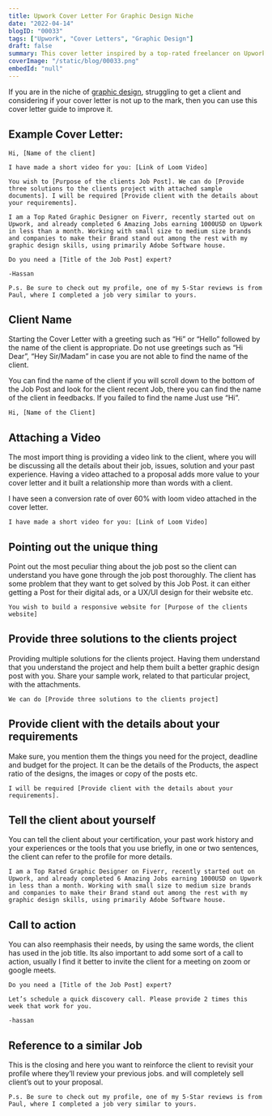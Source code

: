 ```yaml
---
title: Upwork Cover Letter For Graphic Design Niche
date: "2022-04-14"
blogID: "00033"
tags: ["Upwork", "Cover Letters", "Graphic Design"]
draft: false
summary: This cover letter inspired by a top-rated freelancer on Upwork. However, here is the breakdown of the cover letter. These 8 aspects are the most important when writing the cover letter to a Graphic Designs job.
coverImage: "/static/blog/00033.png"
embedId: "null"
---
```


If you are in the niche of [graphic design](https://www.upwork.com/freelance-jobs/graphic-design/), struggling to get a client and considering if your cover letter is not up to the mark, then you can use this cover letter guide to improve it.

## Example Cover Letter:

```
Hi, [Name of the client]

I have made a short video for you: [Link of Loom Video]

You wish to [Purpose of the clients Job Post]. We can do [Provide three solutions to the clients project with attached sample documents]. I will be required [Provide client with the details about your requirements].

I am a Top Rated Graphic Designer on Fiverr, recently started out on Upwork, and already completed 6 Amazing Jobs earning 1000USD on Upwork in less than a month. Working with small size to medium size brands and companies to make their Brand stand out among the rest with my graphic design skills, using primarily Adobe Software house.

Do you need a [Title of the Job Post] expert?

-Hassan

P.s. Be sure to check out my profile, one of my 5-Star reviews is from Paul, where I completed a job very similar to yours.

```

## Client Name

Starting the Cover Letter with a greeting such as “Hi” or “Hello” followed by the name of the client is appropriate. Do not use greetings such as “Hi Dear”, “Hey Sir/Madam” in case you are not able to find the name of the client.

You can find the name of the client if you will scroll down to the bottom of the Job Post and look for the client recent Job, there you can find the name of the client in feedbacks. If you failed to find the name Just use “Hi”.

```
Hi, [Name of the Client]

```

## Attaching a Video

The most import thing is providing a video link to the client, where you will be discussing all the details about their job, issues, solution and your past experience. Having a video attached to a proposal adds more value to your cover letter and it built a relationship more than words with a client.

I have seen a conversion rate of over 60% with loom video attached in the cover letter.

```
I have made a short video for you: [Link of Loom Video]

```

## Pointing out the unique thing

Point out the most peculiar thing about the job post so the client can understand you have gone through the job post thoroughly. The client has some problem that they want to get solved by this Job Post. it can either getting a Post for their digital ads, or a UX/UI design for their website etc.

```
You wish to build a responsive website for [Purpose of the clients website]

```

## Provide three solutions to the clients project

Providing multiple solutions for the clients project. Having them understand that you understand the project and help them built a better graphic design post with you. Share your sample work, related to that particular project, with the attachments.

```
We can do [Provide three solutions to the clients project]

```

## Provide client with the details about your requirements

Make sure, you mention them the things you need for the project, deadline and budget for the project. It can be the details of the Products, the aspect ratio of the designs, the images or copy of the posts etc.

```
I will be required [Provide client with the details about your requirements].

```

## Tell the client about yourself

You can tell the client about your certification, your past work history and your experiences or the tools that you use briefly, in one or two sentences, the client can refer to the profile for more details.

```
I am a Top Rated Graphic Designer on Fiverr, recently started out on Upwork, and already completed 6 Amazing Jobs earning 1000USD on Upwork in less than a month. Working with small size to medium size brands and companies to make their Brand stand out among the rest with my graphic design skills, using primarily Adobe Software house.
```

## Call to action

You can also reemphasis their needs, by using the same words, the client has used in the job title. Its also important to add some sort of a call to action, usually I find it better to invite the client for a meeting on zoom or google meets.

```
Do you need a [Title of the Job Post] expert?

Let’s schedule a quick discovery call. Please provide 2 times this week that work for you.

-hassan

```

## Reference to a similar Job

This is the closing and here you want to reinforce the client to revisit your profile where they’ll review your previous jobs. and will completely sell client’s out to your proposal.

```
P.s. Be sure to check out my profile, one of my 5-Star reviews is from Paul, where I completed a job very similar to yours.

```
